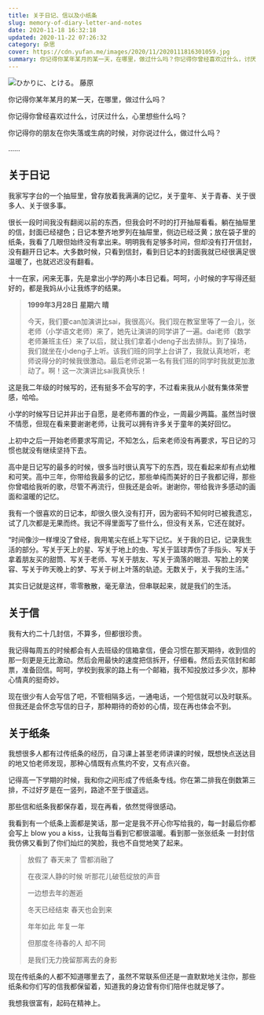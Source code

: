 ```yaml
---
title: 关于日记、信以及小纸条
slug: memory-of-diary-letter-and-notes
date: 2020-11-18 16:32:18
updated: 2020-11-22 07:26:32
category: 杂思
cover: https://cdn.yufan.me/images/2020/11/2020111816301059.jpg
summary: 你记得你某年某月的某一天，在哪里，做过什么吗？你记得你曾经喜欢过什么，讨厌过什么，心里想些什么吗？你记得你的朋友在你失落或生病的时候，对你说过什么，做过什么吗？
---
```


![ひかりに、とける。 藤原](https://cdn.yufan.me/images/2020/11/2020111816314240.jpg)

你记得你某年某月的某一天，在哪里，做过什么吗？

你记得你曾经喜欢过什么，讨厌过什么，心里想些什么吗？

你记得你的朋友在你失落或生病的时候，对你说过什么，做过什么吗？

……

## 关于日记

我家写字台的一个抽屉里，曾存放着我满满的记忆，关于童年、关于青春、关于很多人、关于很多事。

很长一段时间我没有翻阅以前的东西，但我会时不时的打开抽屉看看。躺在抽屉里的信，封面已经褪色；日记本整齐地罗列在抽屉里，侧边已经泛黄；放在袋子里的纸条，我看了几眼但始终没有拿出来。明明我有足够多时间，但却没有打开信封，没有翻开日记本。大多数时候，只看到信封，看到日记本的封面我就已经很满足很温暖了，也就迟迟没有翻看。

十一在家，闲来无事，先是拿出小学的两小本日记看。呵呵，小时候的字写得还挺好的，都是我妈从小让我练字的结果。

> **1999年3月28日 星期六 晴**
>
> 今天，我们要can加演讲比sai，我很高兴。我们现在教室里等了一会儿，张老师（小学语文老师）来了，她先让演讲的同学讲了一遍。dai老师（数学老师兼班主任）来了以后，就让我们拿着小deng子出去排队。到了操场，我们就坐在小deng子上听。该我们班的同学上台讲了，我就认真地听，老师说得分的时候我很激动。最后老师说第一名有我们班的同学时我就更加激动了。啊！这一次演讲比sai我真快乐！

这是我二年级的时候写的，还有挺多不会写的字，不过看来我从小就有集体荣誉感，哈哈。

小学的时候写日记并非出于自愿，是老师布置的作业，一周最少两篇。虽然当时很不情愿，但现在看来要谢谢老师，让我可以拥有许多关于童年的美好回忆。

上初中之后一开始老师要求写周记，不知怎么，后来老师没有再要求，写日记的习惯也就没有继续坚持下去。

高中是日记写的最多的时候，很多当时很认真写下的东西，现在看起来却有点幼稚和可笑。高中三年，你带给我最多的记忆，那些单纯而美好的日子我都记得，那些你曾唱给我听的歌，尽管不再流行，但我还是会听。谢谢你，带给我许多感动的画面和温暖的记忆。

我有一个很喜欢的日记本，却很久很久没有打开，因为密码不知何时已被我遗忘，试了几次都是无果而终。我记不得里面写了些什么，但没有关系，它还在就好。

“时间像沙一样埋没了曾经，我用笔尖在纸上写下记忆。关于我的日记，记录我生活的部分。写关于天上的星、写关于地上的虫、写关于篮球弄伤了手指头、写关于拿着朋友买的甜筒、写关于老师、写关于朋友、写关于滴落的眼泪、写脸上的笑容、写关于昨天晚上的梦、写关于树上叶落的轨迹。无数关于，关于我的生活。”

其实日记就是这样，零零散散，毫无章法，但串联起来，就是我们的生活。

## 关于信

我有大约二十几封信，不算多，但都很珍贵。

我记得每周五的时候都会有人去班级的信箱拿信，便会习惯在那天期待，收到信的那一刻更是无比激动。然后会用最快的速度把信拆开，仔细看。然后去买信封和邮票，准备回信。呵呵，学校到我家的路上有一个邮箱，我不知投放过多少次，那种心情真的挺奇妙。

现在很少有人会写信了吧，不管相隔多远，一通电话，一个短信就可以及时联系。但我还是会怀念写信的日子，那种期待的奇妙的心情，现在再也体会不到。

## 关于纸条

我想很多人都有过传纸条的经历，自习课上甚至老师讲课的时候，既想快点送达目的地又怕老师发现，那种心情既有点焦灼不安，又有点兴奋。

记得高一下学期的时候，我和你之间形成了传纸条专线。你在第二排我在倒数第三排，不过好歹是在一竖列，路途不至于很遥远。

那些信和纸条我都保存着，现在再看，依然觉得很感动。

我看到有一个纸条上面都是笑话，那一定是我不开心你写给我的，每一封最后你都会写上 blow you a kiss，让我每当看到它都很温暖。看到那一张张纸条 一封封信我仿佛又看到了你们灿烂的笑脸，我也不自觉地笑了起来。

> 放假了 春天来了 雪都消融了
>
> 在夜深人静的时候 听那花儿破苞绽放的声音
>
> 一边想去年的邂逅
>
> 冬天已经结束 春天也会到来
>
> 年年如此 年复一年
>
> 但那度冬待春的人 却不同
>
> 是我们无力挽留那离去的身影

现在传纸条的人都不知道哪里去了，虽然不常联系但还是一直默默地关注你，那些纸条和你们写的信我都保留着，知道我的身边曾有你们陪伴也就足够了。

我想我很富有，起码在精神上。
